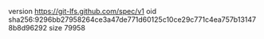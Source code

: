 version https://git-lfs.github.com/spec/v1
oid sha256:9296bb27958264ce3a47de771d60125c10ce29c771c4ea757b131478b8d96292
size 79958
